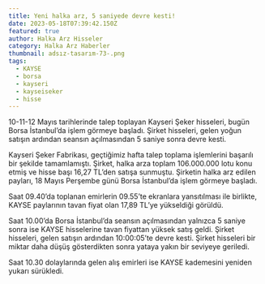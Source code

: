 ```yaml
---
title: Yeni halka arz, 5 saniyede devre kesti!
date: 2023-05-18T07:39:42.150Z
featured: true
author: Halka Arz Hisseler
category: Halka Arz Haberler
thumbnail: adsız-tasarım-73-.png
tags:
  - KAYSE
  - borsa
  - kayseri
  - kayseiseker
  - hisse
---
```

10-11-12 Mayıs tarihlerinde talep toplayan Kayseri Şeker hisseleri, bugün Borsa İstanbul’da işlem görmeye başladı. Şirket hisseleri, gelen yoğun satışın ardından seansın açılmasından 5 saniye sonra devre kesti.

Kayseri Şeker Fabrikası, geçtiğimiz hafta talep toplama işlemlerini başarılı bir şekilde tamamlamıştı. Şirket, halka arza toplam 106.000.000 lotu konu etmiş ve hisse başı 16,27 TL’den satışa sunmuştu. Şirketin halka arz edilen payları, 18 Mayıs Perşembe günü Borsa İstanbul’da işlem görmeye başladı.

Saat 09.40’da toplanan emirlerin 09.55’te ekranlara yansıtılması ile birlikte, KAYSE paylarının tavan fiyat olan 17,89 TL’ye yükseldiği görüldü.

Saat 10.00’da Borsa İstanbul’da seansın açılmasından yalnızca 5 saniye sonra ise KAYSE hisselerine tavan fiyattan yüksek satış geldi. Şirket hisseleri, gelen satışın ardından 10:00:05’te devre kesti. Şirket hisseleri bir miktar daha düşüş gösterdikten sonra yataya yakın bir seviyeye geriledi. 

Saat 10.30 dolaylarında gelen alış emirleri ise KAYSE kademesini yeniden yukarı sürükledi.